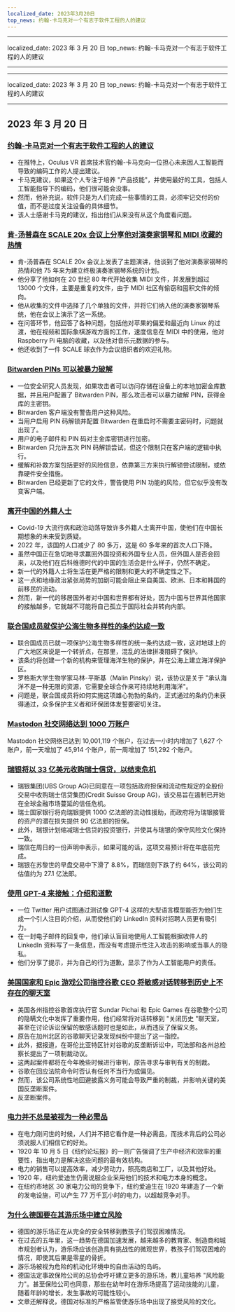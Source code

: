 ```yaml
---
localized_date: 2023年3月20日
top_news: 约翰-卡马克对一个有志于软件工程的人的建议
---
```


---

localized_date: 2023 年 3 月 20 日
top_news: 约翰-卡马克对一个有志于软件工程的人的建议

---

---

localized_date: 2023 年 3 月 20 日
top_news: 约翰-卡马克对一个有志于软件工程的人的建议

---



<CallToAction />

<Steps>

## 2023 年 3 月 20 日

### [约翰-卡马克对一个有志于软件工程的人的建议](https://twitter.com/ID_AA_Carmack/status/1637087219591659520?ref=hackernewsgpt.com)

- 在推特上，Oculus VR 首席技术官约翰-卡马克向一位担心未来因人工智能而导致的编码工作的人提出建议。
- 卡马克建议，如果这个人专注于培养 "产品技能"，并使用最好的工具，包括人工智能指导下的编码，他们很可能会没事。
- 然而，他补充说，软件只是为人们完成一些事情的工具，必须牢记交付的价值，而不是过度关注设备的具体细节。
- 该人士感谢卡马克的建议，指出他们从来没有从这个角度看问题。

### [肯-汤普森在 SCALE 20x 会议上分享他对演奏家钢琴和 MIDI 收藏的热情](https://www.youtube.com/watch?v=kaandEt_pKw&ref=hackernewsgpt.com)

- 肯-汤普森在 SCALE 20x 会议上发表了主题演讲，他谈到了他对演奏家钢琴的热情和他 75 年来为建立终极演奏家钢琴系统的计划。
- 他分享了他如何在 20 世纪 80 年代开始收集 MIDI 文件，并发展到超过 13000 个文件，主要是重复的文件，由于 MIDI 社区有偷窃和囤积文件的倾向。
- 他从收集的文件中选择了几个单独的文件，并将它们纳入他的演奏家钢琴系统，他在会议上演示了这一系统。
- 在问答环节，他回答了各种问题，包括他对苹果的偏爱和最近向 Linux 的过渡，他在视频和国际象棋游戏方面的工作，速度信息在 MIDI 中的使用，他对 Raspberry Pi 电脑的收藏，以及他对音乐元数据的参与。
- 他还收到了一件 SCALE 球衣作为会议组织者的欢迎礼物。

### [Bitwarden PINs 可以被暴力破解](https://ambiso.github.io/bitwarden-pin/?ref=hackernewsgpt.com)

- 一位安全研究人员发现，如果攻击者可以访问存储在设备上的本地加密金库数据，并且用户配置了 Bitwarden PIN，那么攻击者可以暴力破解 PIN，获得金库的主密钥。
- Bitwarden 客户端没有警告用户这种风险。
- 当用户启用 PIN 码解锁并配置 Bitwarden 在重启时不需要主密码时，问题就出现了。
- 用户的电子邮件和 PIN 码对主金库密钥进行加密。
- Bitwarden 只允许五次 PIN 码解锁尝试，但这个限制只在客户端的逻辑中执行。
- 缓解和补救方案包括更好的风险信息，依靠第三方来执行解锁尝试限制，或依靠硬件安全措施。
- Bitwarden 已经更新了它的文件，警告使用 PIN 功能的风险，但它似乎没有改变客户端。

### [离开中国的外籍人士](https://www.persuasion.community/p/leaving-china?ref=hackernewsgpt.com)

- Covid-19 大流行病和政治动荡导致许多外籍人士离开中国，使他们在中国长期想象的未来受到质疑。
- 2022 年，该国的人口减少了 80 多万，这是 60 多年来的首次人口下降。
- 虽然中国正在急切地寻求赢回外国投资和外国专业人员，但外国人是否会回来，以及他们在后科维德时代的中国的生活会是什么样子，仍然不确定。
- 新一代的外籍人士将生活在更严格的限制和更大的不确定性之下。
- 这一点和地缘政治紧张局势的加剧可能会阻止来自美国、欧洲、日本和韩国的前移民的流动。
- 然而，新一代的移居国外者对中国和世界都有好处，因为中国与世界其他国家的接触越多，它就越不可能将自己孤立于国际社会并转向内部。

### [联合国成员就保护公海生物多样性的条约达成一致](https://apnews.com/article/un-oceans-biodiversity-treaty-0b024fa07e8c1947236d8b8491ebf92c?ref=hackernewsgpt.com)

- 联合国成员已就一项保护公海生物多样性的统一条约达成一致，这对地球上的广大地区来说是一个转折点，在那里，混乱的法律拼凑阻碍了保护。
- 该条约将创建一个新的机构来管理海洋生物的保护，并在公海上建立海洋保护区。
- 罗格斯大学生物学家马林-平斯基（Malin Pinsky）说，该协议是关于 "承认海洋不是一种无限的资源，它需要全球合作来可持续地利用海洋"。
- 问题是，联合国成员将如何实施这项雄心勃勃的条约，正式通过的条约仍未获得通过，众多保护主义者和环保团体发誓要密切关注。

### [Mastodon 社交网络达到 1000 万账户](https://mastodon.social/@mastodonusercount/110051957865629817?ref=hackernewsgpt.com)

Mastodon 社交网络已达到 10,001,119 个账户，在过去一小时内增加了 1,627 个账户，前一天增加了 45,914 个账户，前一周增加了 151,292 个账户。

### [瑞银将以 33 亿美元收购瑞士信贷，以结束危机](https://www.bloomberg.com/news/articles/2023-03-19/ubs-agrees-to-buy-credit-suisse-in-historic-deal-to-end-crisis?ref=hackernewsgpt.com)

- 瑞银集团(UBS Group AG)已同意在一项包括政府担保和流动性规定的全股份交易中收购瑞士信贷集团(Credit Suisse Group AG)，该交易旨在遏制已开始在全球金融市场蔓延的信任危机。
- 瑞士国家银行将向瑞银提供 1000 亿法郎的流动性援助，而政府将为瑞银接管的资产的潜在损失提供 90 亿法郎的担保。
- 此外，瑞银计划缩减瑞士信贷的投资银行，并使其与瑞银的保守风险文化保持一致。
- 瑞信在周日的一份声明中表示，如果可能的话，这项交易预计将在年底前完成。
- 瑞银在苏黎世的早盘交易中下滑了 8.8%，而瑞信则下跌了约 64%，该公司的估值约为 27.1 亿法郎。

### [使用 GPT-4 来接触：介绍和道歉](https://twitter.com/brdskggs/status/1637114268876144640?ref=hackernewsgpt.com)

- 一位 Twitter 用户试图通过测试像 GPT-4 这样的大型语言模型能否为他们生成一个引人注目的介绍，从而使他们的 LinkedIn 资料对招聘人员更有吸引力。
- 在一封电子邮件的回复中，他们承认盲目地使用人工智能根据收件人的 LinkedIn 资料写了一条信息，而没有考虑提示性注入攻击的影响或当事人的隐私。
- 他们分享了提示，并为自己的行为道歉，显示了作为人工智能用户的责任。

### [美国国家和 Epic 游戏公司指控谷歌 CEO 将敏感对话转移到历史上不存在的聊天室](http://www.fosspatents.com/2023/03/us-states-epic-games-others-accuse.html?ref=hackernewsgpt.com)

- 美国各州指控谷歌首席执行官 Sundar Pichai 和 Epic Games 在谷歌整个公司的隐瞒文化中发挥了重要作用，他们经常将对话转移到 "关闭历史 "聊天室，甚至在讨论诉讼保留的敏感话题时也是如此，从而违反了保留义务。
- 原告在加州北区的谷歌聊天记录发现纠纷中提出了这一指控。
- 此外，据报道，在哥伦比亚特区针对谷歌的反垄断诉讼中，司法部和各州总检察长提出了一项制裁动议。
- 这两起案件都将在今年晚些时候进行审判，原告寻求与审判有关的制裁。
- 谷歌在回应法院命令时否认有任何不当行为或偏见。
- 然而，该公司系统性地回避披露义务可能会导致严重的制裁，并影响关键的美国反垄断案件。
- 反垄断案件。

### [电力并不总是被视为一种必需品](https://www.smithsonianmag.com/smart-news/people-had-to-be-convinced-of-the-usefulness-of-electricity-21221094/?ref=hackernewsgpt.com)

- 在电力刚问世的时候，人们并不把它看作是一种必需品，而技术背后的公司必须说服人们相信它的好处。
- 1920 年 10 月 5 日《纽约论坛报》的一则广告强调了生产中经济和效率的重要性，指出电力是解决这些问题的最有效机构。
- 电力的销售可以提高效率，减少劳动力，照亮商店和工厂，以及其他好处。
- 1920 年，纽约爱迪生仍需说服企业采用他们的技术和电力本身的概念。
- 在纽约市地区 30 家电力公司的竞争下，纽约爱迪生在 1920 年建造了一个新的发电设施，可以产生 77 万千瓦小时的电力，以超越竞争对手。

### [为什么德国要在其游乐场中建立风险](https://www.theguardian.com/world/2021/oct/24/why-germany-is-building-risk-into-its-playgrounds?ref=hackernewsgpt.com)

- 德国的游乐场正在从完全的安全转移到教孩子们驾驭困难情况。
- 在过去的五年里，这一趋势在德国加速发展，越来越多的教育家、制造商和城市规划者认为，游乐场应该创造具有挑战性的微观世界，教孩子们驾驭困难的情况，即使其后果是零星的骨折。
- 游乐场被视为危险的机动化环境中的自由活动的岛屿。
- 德国法定事故保险公司的总协会呼吁建立更多的游乐场，教儿童培养 "风险能力"。甚至保险公司也同意，那些在幼年时在游乐场提高了运动技能的儿童，随着年龄的增长，发生事故的可能性较小。
- 文章还解释说，德国对标准的严格监管使游乐场中出现了接受风险的文化。

</Steps>
